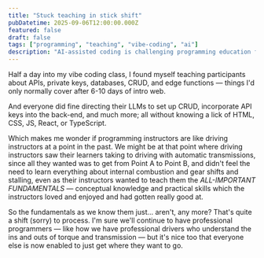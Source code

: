```yaml
---
title: "Stuck teaching in stick shift"
pubDatetime: 2025-09-06T12:00:00.000Z
featured: false
draft: false
tags: ["programming", "teaching", "vibe-coding", "ai"]
description: "AI-assisted coding is challenging programming education fundamentals and I'm not sure I like it"
---
```



Half a day into my vibe coding class, I found myself teaching participants about APIs, private keys, databases, CRUD, and edge functions — things I'd only normally cover after 6-10 days of intro web.

And everyone did fine directing their LLMs to set up CRUD, incorporate API keys into the back-end, and much more; all without knowing a lick of HTML, CSS, JS, React, or TypeScript.

Which makes me wonder if programming instructors are like driving instructors at a point in the past. We might be at that point where driving instructors saw their learners taking to driving with automatic transmissions, since all they wanted was to get from Point A to Point B, and didn't feel the need to learn everything about internal combustion and gear shifts and stalling, even as their instructors wanted to teach them the _ALL-IMPORTANT FUNDAMENTALS_ — conceptual knowledge and practical skills which the instructors loved and enjoyed and had gotten really good at.

So the fundamentals as we know them just... aren't, any more? That's quite a shift (sorry) to process. I'm sure we'll continue to have professional programmers — like how we have professional drivers who understand the ins and outs of torque and transmission — but it's nice too that everyone else is now enabled to just get where they want to go. 

<ImageWithModal src={vibeCodingSlide} alt="The really rather useless slide I use for getting folks started with vibe coding" title="The really rather useless slide I use for getting folks started with vibe coding" />
